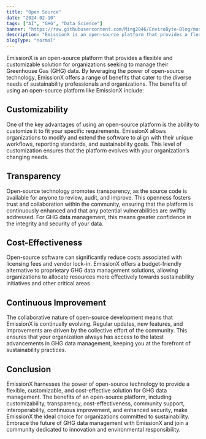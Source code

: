 ```yaml
---
title: "Open Source"
date: "2024-02-10"
tags: ["AI", "GHG", "Data Science"]
banner: "https://raw.githubusercontent.com/Ming2046/EnviroByte-Blog/master/images/opensource.jpg"
description: "EmissionX is an open-source platform that provides a flexible and customizable solution for organizations seeking to manage their GHG data."
blogType: "normal"
---
```


EmissionX is an open-source platform that provides a flexible and customizable solution for organizations seeking to manage their Greenhouse Gas (GHG) data. By leveraging the power of open-source technology, EmissionX offers a range of benefits that cater to the diverse needs of sustainability professionals and organizations. The benefits of using an open-source platform like EmissionX include:

## Customizability

One of the key advantages of using an open-source platform is the ability to customize it to fit your specific requirements. EmissionX allows organizations to modify and extend the software to align with their unique workflows, reporting standards, and sustainability goals. This level of customization ensures that the platform evolves with your organization’s changing needs.

## Transparency

Open-source technology promotes transparency, as the source code is available for anyone to review, audit, and improve. This openness fosters trust and collaboration within the community, ensuring that the platform is continuously enhanced and that any potential vulnerabilities are swiftly addressed. For GHG data management, this means greater confidence in the integrity and security of your data.

## Cost-Effectiveness

Open-source software can significantly reduce costs associated with licensing fees and vendor lock-in. EmissionX offers a budget-friendly alternative to proprietary GHG data management solutions, allowing organizations to allocate resources more effectively towards sustainability initiatives and other critical areas

## Continuous Improvement

The collaborative nature of open-source development means that EmissionX is continually evolving. Regular updates, new features, and improvements are driven by the collective effort of the community. This ensures that your organization always has access to the latest advancements in GHG data management, keeping you at the forefront of sustainability practices.

## Conclusion

EmissionX harnesses the power of open-source technology to provide a flexible, customizable, and cost-effective solution for GHG data management. The benefits of an open-source platform, including customizability, transparency, cost-effectiveness, community support, interoperability, continuous improvement, and enhanced security, make EmissionX the ideal choice for organizations committed to sustainability. Embrace the future of GHG data management with EmissionX and join a community dedicated to innovation and environmental responsibility.

